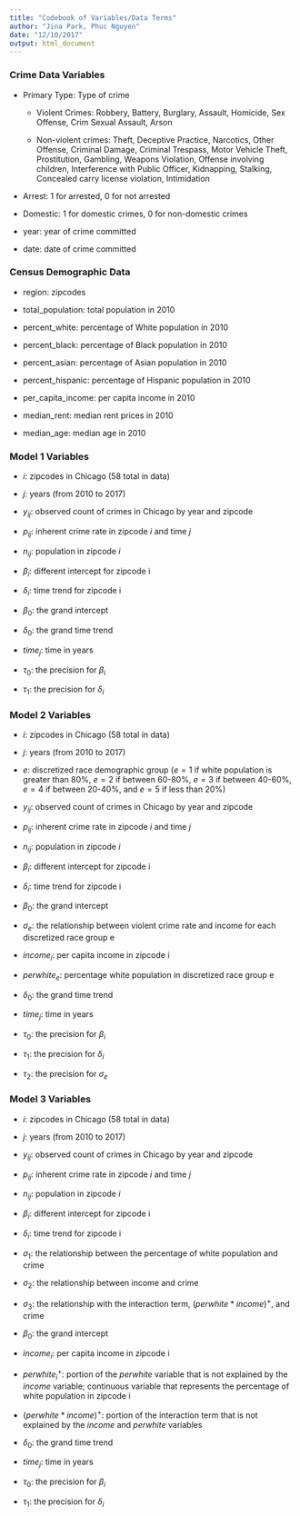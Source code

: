 ```yaml
---
title: "Codebook of Variables/Data Terms"
author: "Jina Park, Phuc Nguyen"
date: "12/10/2017"
output: html_document
---
```


### Crime Data Variables

- Primary Type: Type of crime 
    - Violent Crimes: Robbery, Battery, Burglary, Assault, Homicide, Sex Offense, Crim Sexual Assault, Arson

    - Non-violent crimes: Theft, Deceptive Practice, Narcotics, Other Offense, Criminal Damage, Criminal Trespass, Motor Vehicle Theft, Prostitution, Gambling, Weapons Violation, Offense involving children, Interference with Public Officer, Kidnapping, Stalking, Concealed carry license violation, Intimidation

- Arrest: 1 for arrested, 0 for not arrested

- Domestic: 1 for domestic crimes, 0 for non-domestic crimes

- year: year of crime committed

- date: date of crime committed


### Census Demographic Data

- region: zipcodes

- total_population: total population in 2010

- percent_white: percentage of White population in 2010

- percent_black: percentage of Black population in 2010

- percent_asian: percentage of Asian population in 2010

- percent_hispanic: percentage of Hispanic population in 2010

- per_capita_income: per capita income in 2010

- median_rent: median rent prices in 2010

- median_age: median age in 2010



### Model 1 Variables

- $i$: zipcodes in Chicago (58 total in data)

- $j$: years (from 2010 to 2017)

- $y_{ij}$: observed count of crimes in Chicago by year and zipcode

- $p_{ij}$: inherent crime rate in zipcode $i$ and time $j$

- $n_{ij}$: population in zipcode $i$

- $\beta_{i}$: different intercept for zipcode i

- $\delta_{i}$: time trend for zipcode i

- $\beta_{0}$: the grand intercept

- $\delta_{0}$: the grand time trend

- $time_{j}$: time in years

- $\tau_{0}$: the precision for $\beta_{i}$

- $\tau_{1}$: the precision for $\delta_{i}$

### Model 2 Variables

- $i$: zipcodes in Chicago (58 total in data)

- $j$: years (from 2010 to 2017)

- $e$: discretized race demographic group ($e=1$ if white population is greater than 80%, $e=2$ if between 60-80%, $e=3$ if between 40-60%, $e=4$ if between 20-40%, and $e=5$ if less than 20%)

- $y_{ij}$: observed count of crimes in Chicago by year and zipcode

- $p_{ij}$: inherent crime rate in zipcode $i$ and time $j$

- $n_{ij}$: population in zipcode $i$

- $\beta_{i}$: different intercept for zipcode i

- $\delta_{i}$: time trend for zipcode i

- $\beta_{0}$: the grand intercept

- $\sigma_{e}$: the relationship between violent crime rate and income for each discretized race group e

- $income_{i}$: per capita income in zipcode i

- $perwhite_{e}$: percentage white population in discretized race group e

- $\delta_{0}$: the grand time trend

- $time_{j}$: time in years

- $\tau_{0}$: the precision for $\beta_{i}$

- $\tau_{1}$: the precision for $\delta_{i}$

- $\tau_{2}$: the precision for $\sigma_{e}$

### Model 3 Variables

- $i$: zipcodes in Chicago (58 total in data)

- $j$: years (from 2010 to 2017)

- $y_{ij}$: observed count of crimes in Chicago by year and zipcode

- $p_{ij}$: inherent crime rate in zipcode $i$ and time $j$

- $n_{ij}$: population in zipcode $i$

- $\beta_{i}$: different intercept for zipcode i

- $\delta_{i}$: time trend for zipcode i

- $\sigma_{1}$: the relationship between the percentage of white population and crime

- $\sigma_{2}$: the relationship between income and crime

- $\sigma_{3}$: the relationship with the interaction term, $(perwhite * income)^{+}$, and crime

- $\beta_{0}$: the grand intercept

- $income_{i}$: per capita income in zipcode i

- $perwhite_{i}^{+}$: portion of the $perwhite$ variable that is not explained by the $income$ variable; continuous variable that represents the percentage of white population in zipcode i

- $(perwhite * income)^{+}$: portion of the interaction term that is not explained by the $income$ and $perwhite$ variables

- $\delta_{0}$: the grand time trend

- $time_{j}$: time in years

- $\tau_{0}$: the precision for $\beta_{i}$

- $\tau_{1}$: the precision for $\delta_{i}$



